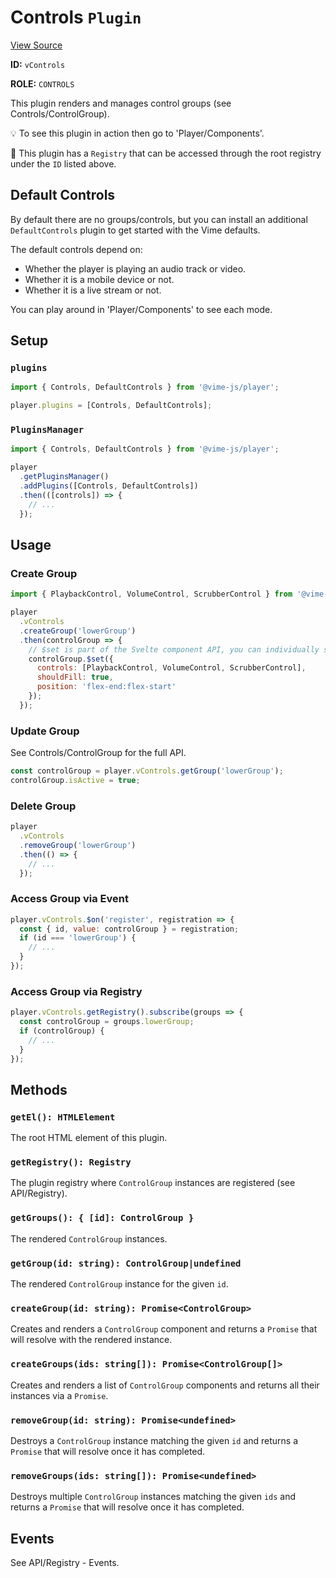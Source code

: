 
<Meta title="Packages/Player/Plugins/Controls/Controls" />

# Controls `Plugin`

[View Source](https://github.com/vime-js/vime/blob/master/packages/vime-player/src/plugins/controls/Controls.svelte)

**ID:** `vControls`

**ROLE:** `CONTROLS`

This plugin renders and manages control groups (see <LinkTo kind="packages-player-plugins-controls-controlgroup">Controls/ControlGroup</LinkTo>).

💡 To see this plugin in action then go to 'Player/Components'.

📝 This plugin has a `Registry` that can be accessed through the root registry under the `ID` listed above.

## Default Controls

By default there are no groups/controls, but you can install an additional `DefaultControls` plugin to 
get started with the Vime defaults.

The default controls depend on:

- Whether the player is playing an audio track or video.
- Whether it is a mobile device or not.
- Whether it is a live stream or not.

You can play around in 'Player/Components' to see each mode.

## Setup

### `plugins`

```js
import { Controls, DefaultControls } from '@vime-js/player';

player.plugins = [Controls, DefaultControls];
```

### `PluginsManager`

```js
import { Controls, DefaultControls } from '@vime-js/player';

player
  .getPluginsManager()
  .addPlugins([Controls, DefaultControls])
  .then(([controls]) => {
    // ...
  });
```

## Usage

### Create Group

```js
import { PlaybackControl, VolumeControl, ScrubberControl } from '@vime-js/player';

player
  .vControls
  .createGroup('lowerGroup')
  .then(controlGroup => {
    // $set is part of the Svelte component API, you can individually set these props as well.
    controlGroup.$set({
      controls: [PlaybackControl, VolumeControl, ScrubberControl],
      shouldFill: true,
      position: 'flex-end:flex-start'
    });
  });
```

### Update Group

See <LinkTo kind="packages-player-plugins-controls-controlgroup">Controls/ControlGroup</LinkTo> for
the full API.

```js
const controlGroup = player.vControls.getGroup('lowerGroup');
controlGroup.isActive = true;
```

### Delete Group

```js
player
  .vControls
  .removeGroup('lowerGroup')
  .then(() => {
    // ...
  });
```

### Access Group via Event

```js
player.vControls.$on('register', registration => {
  const { id, value: controlGroup } = registration;
  if (id === 'lowerGroup') {
    // ...
  }
});
```

### Access Group via Registry

```js
player.vControls.getRegistry().subscribe(groups => {
  const controlGroup = groups.lowerGroup;
  if (controlGroup) {
    // ...
  }
});
```

## Methods

### `getEl(): HTMLElement`

The root HTML element of this plugin.

### `getRegistry(): Registry`

The plugin registry where `ControlGroup` instances are registered (see <LinkTo kind="api-registry--page">API/Registry</LinkTo>).

### `getGroups(): { [id]: ControlGroup }`

The rendered `ControlGroup` instances.

### `getGroup(id: string): ControlGroup|undefined `

The rendered `ControlGroup` instance for the given `id`.

### `createGroup(id: string): Promise<ControlGroup>`

Creates and renders a `ControlGroup` component and returns a `Promise` that will resolve with the 
rendered instance.

### `createGroups(ids: string[]): Promise<ControlGroup[]>`

Creates and renders a list of `ControlGroup` components and returns all their instances via a `Promise`.

### `removeGroup(id: string): Promise<undefined>`

Destroys a `ControlGroup` instance matching the given `id` and returns a `Promise` that will resolve
once it has completed.

### `removeGroups(ids: string[]): Promise<undefined>`

Destroys multiple `ControlGroup` instances matching the given `ids` and returns a `Promise` that will
resolve once it has completed.

## Events

See <LinkTo kind="api-registry--page#events">API/Registry - Events.</LinkTo>